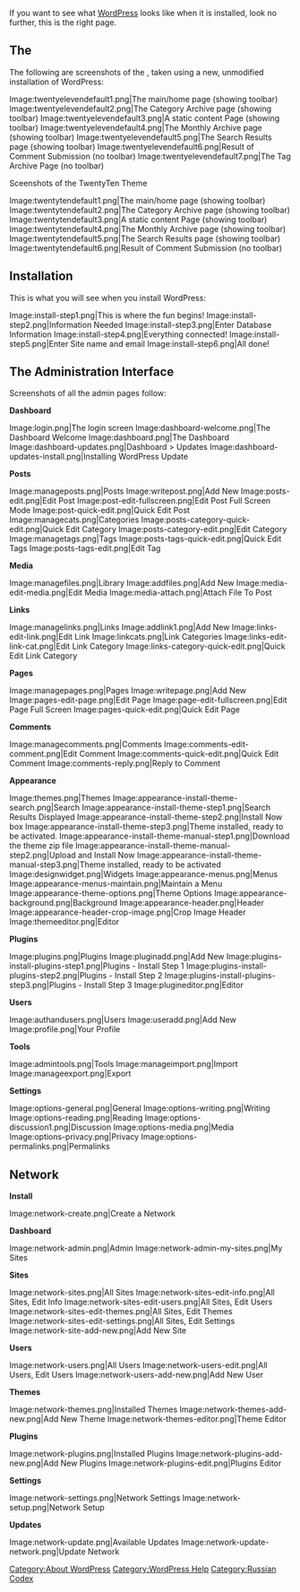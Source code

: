 {{Languages|
{{en|WordPress Screenshots}}
{{ja|WordPress Screenshots}}
{{nl|WordPress Screenshots}}
{{ru|WordPress Скриншоты}}
}}
{{ru:Stub}}

If you want to see what [[WordPress]] looks like when it is installed, look no further, this is the right page.

== The {{DefaultTheme}} ==
The following are screenshots of the {{DefaultTheme}}, taken using a new, unmodified installation of WordPress:

<gallery>
Image:twentyelevendefault1.png|The main/home page (showing toolbar)
Image:twentyelevendefault2.png|The Category Archive page (showing toolbar)
Image:twentyelevendefault3.png|A static content Page (showing toolbar)
Image:twentyelevendefault4.png|The Monthly Archive page (showing toolbar)
Image:twentyelevendefault5.png|The Search Results page (showing toolbar)
Image:twentyelevendefault6.png|Result of Comment Submission (no toolbar)
Image:twentyelevendefault7.png|The Tag Archive Page (no toolbar)
</gallery>

Sceenshots of the TwentyTen Theme
<gallery>
Image:twentytendefault1.png|The main/home page (showing toolbar)
Image:twentytendefault2.png|The Category Archive page (showing toolbar)
Image:twentytendefault3.png|A static content Page (showing toolbar)
Image:twentytendefault4.png|The Monthly Archive page (showing toolbar)
Image:twentytendefault5.png|The Search Results page (showing toolbar)
Image:twentytendefault6.png|Result of Comment Submission (no toolbar)
</gallery>

== Installation ==
This is what you will see when you install WordPress:

<gallery>
Image:install-step1.png|This is where the fun begins!
Image:install-step2.png|Information Needed
Image:install-step3.png|Enter Database Information
Image:install-step4.png|Everything connected!
Image:install-step5.png|Enter Site name and email
Image:install-step6.png|All done!
</gallery>

== The Administration Interface ==
Screenshots of all the admin pages follow:

'''Dashboard'''
<gallery>
Image:login.png|The login screen
Image:dashboard-welcome.png|The Dashboard Welcome
Image:dashboard.png|The Dashboard
Image:dashboard-updates.png|Dashboard > Updates
Image:dashboard-updates-install.png|Installing WordPress Update
</gallery>

'''Posts'''
<gallery>
Image:manageposts.png|Posts
Image:writepost.png|Add New
Image:posts-edit.png|Edit Post
Image:post-edit-fullscreen.png|Edit Post Full Screen Mode
Image:post-quick-edit.png|Quick Edit Post
Image:managecats.png|Categories
Image:posts-category-quick-edit.png|Quick Edit Category
Image:posts-category-edit.png|Edit Category
Image:managetags.png|Tags
Image:posts-tags-quick-edit.png|Quick Edit Tags
Image:posts-tags-edit.png|Edit Tag
</gallery>

'''Media'''
<gallery>
Image:managefiles.png|Library
Image:addfiles.png|Add New
Image:media-edit-media.png|Edit Media
Image:media-attach.png|Attach File To Post
</gallery>

'''Links'''
<gallery>
Image:managelinks.png|Links
Image:addlink1.png|Add New
Image:links-edit-link.png|Edit Link
Image:linkcats.png|Link Categories
Image:links-edit-link-cat.png|Edit Link Category
Image:links-category-quick-edit.png|Quick Edit Link Category
</gallery>

'''Pages'''
<gallery>
Image:managepages.png|Pages
Image:writepage.png|Add New
Image:pages-edit-page.png|Edit Page
Image:page-edit-fullscreen.png|Edit Page Full Screen
Image:pages-quick-edit.png|Quick Edit Page
</gallery>

'''Comments'''
<gallery>
Image:managecomments.png|Comments
Image:comments-edit-comment.png|Edit Comment
Image:comments-quick-edit.png|Quick Edit Comment
Image:comments-reply.png|Reply to Comment
</gallery>

'''Appearance'''
<gallery>
Image:themes.png|Themes
Image:appearance-install-theme-search.png|Search
Image:appearance-install-theme-step1.png|Search Results Displayed
Image:appearance-install-theme-step2.png|Install Now box
Image:appearance-install-theme-step3.png|Theme installed, ready to be activated.
Image:appearance-install-theme-manual-step1.png|Download the theme zip file
Image:appearance-install-theme-manual-step2.png|Upload and Install Now
Image:appearance-install-theme-manual-step3.png|Theme installed, ready to be activated
Image:designwidget.png|Widgets
Image:appearance-menus.png|Menus
Image:appearance-menus-maintain.png|Maintain a Menu
Image:appearance-theme-options.png|Theme Options
Image:appearance-background.png|Background
Image:appearance-header.png|Header
Image:appearance-header-crop-image.png|Crop Image Header
Image:themeeditor.png|Editor
</gallery>

'''Plugins'''
<gallery>
Image:plugins.png|Plugins
Image:pluginadd.png|Add New
Image:plugins-install-plugins-step1.png|Plugins - Install Step 1
Image:plugins-install-plugins-step2.png|Plugins - Install Step 2
Image:plugins-install-plugins-step3.png|Plugins - Install Step 3
Image:plugineditor.png|Editor
</gallery>

'''Users'''
<gallery>
Image:authandusers.png|Users
Image:useradd.png|Add New
Image:profile.png|Your Profile
</gallery>

'''Tools'''
<gallery>
Image:admintools.png|Tools
Image:manageimport.png|Import
Image:manageexport.png|Export
</gallery>

'''Settings'''
<gallery>
Image:options-general.png|General
Image:options-writing.png|Writing
Image:options-reading.png|Reading
Image:options-discussion1.png|Discussion
Image:options-media.png|Media
Image:options-privacy.png|Privacy
Image:options-permalinks.png|Permalinks
</gallery>

==Network==

'''Install'''
<gallery>
Image:network-create.png|Create a Network
</gallery>

'''Dashboard'''
<gallery>
Image:network-admin.png|Admin
Image:network-admin-my-sites.png|My Sites
</gallery>

'''Sites'''
<gallery>
Image:network-sites.png|All Sites
Image:network-sites-edit-info.png|All Sites, Edit Info
Image:network-sites-edit-users.png|All Sites, Edit Users
Image:network-sites-edit-themes.png|All Sites, Edit Themes
Image:network-sites-edit-settings.png|All Sites, Edit Settings
Image:network-site-add-new.png|Add New Site
</gallery>

'''Users'''
<gallery>
Image:network-users.png|All Users
Image:network-users-edit.png|All Users, Edit Users
Image:network-users-add-new.png|Add New User
</gallery>

'''Themes'''
<gallery>
Image:network-themes.png|Installed Themes 
Image:network-themes-add-new.png|Add New Theme
Image:network-themes-editor.png|Theme Editor
</gallery>

'''Plugins'''
<gallery>
Image:network-plugins.png|Installed Plugins
Image:network-plugins-add-new.png|Add New Plugins
Image:network-plugins-edit.png|Plugins Editor
</gallery>

'''Settings'''
<gallery>
Image:network-settings.png|Network Settings
Image:network-setup.png|Network Setup

</gallery>

'''Updates'''
<gallery>
Image:network-update.png|Available Updates
Image:network-update-network.png|Update Network
</gallery>

[[Category:About WordPress]]
[[Category:WordPress Help]]
[[Category:Russian Codex]]